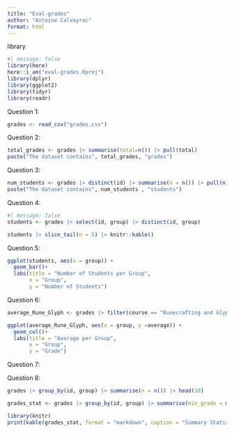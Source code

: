 ```yaml
---
title: "Eval-grades"
author: "Antoine Calvayrac"
format: html
---
```


library
```r
#| message: false
library(here)
here::i_am("eval-grades.Rproj")
library(dplyr)
library(ggplot2)
library(tidyr)
library(readr)
```
Question 1:

```r
grades <- read_csv("grades.csv")
```

Question 2:

```r
total_grades <- grades |> summarise(total=n()) |> pull(total)
paste("The dataset contains", total_grades, "grades")
```

Question 3:

```r
num_students <- grades |> distinct(id) |> summarise(n = n()) |> pull(n)
paste("The dataset contains", num_students , "students")
```

Question 4:

```r
#| message: false
students <- grades |> select(id, group) |> distinct(id, group) 
```

```r
students |> slice_tail(n = 5) |> knitr::kable()
```


Question 5:

```r
ggplot(students, aes(x = group)) + 
  geom_bar()+
  labs(title = "Number of Students per Group", 
       x = "Group", 
       y = "Number of Students")
```

Question 6:

```r
average_Rune_Glyph <- grades |> filter(course == "Runecrafting and Glyphwork") |> group_by(group) |> summarise(average = mean(grade))
```

```r
ggplot(average_Rune_Glyph, aes(x = group, y =average)) + 
  geom_col()+
  labs(title = "Average per Group", 
       x = "Group", 
       y = "Grade")
```

Question 7:





Question 8:


```r
grades |> group_by(id, group) |> summarise(n = n()) |> head(10)
```

```r
grades_stat <- grades |> group_by(id, group) |> summarise(min_grade = min(grade), max_grade = max(grade), mean_grade = mean(grade), median_grade = median(grade) )
```

```r
library(knitr)
print(kable(grades_stat, format = "markdown", caption = "Summary Statistics of Grades per Student"))
```






